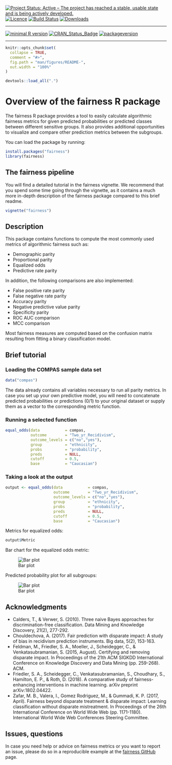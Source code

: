 <!-- rmarkdown v1 -->

[![Project Status: Active – The project has reached a stable, usable state and is being actively developed.](https://www.repostatus.org/badges/latest/active.svg)](https://www.repostatus.org/#active)
[![Licence](https://img.shields.io/github/license/mashape/apistatus.svg)](http://choosealicense.com/licenses/mit/)
[![Build Status](https://travis-ci.org/kozodoi/Fairness.svg?branch=master)](https://travis-ci.com/kozodoi/Fairness)
[![Downloads](https://cranlogs.r-pkg.org/badges/fairness)](https://cran.rstudio.com/web/packages/fairness/index.html)

---

[![minimal R version](https://img.shields.io/badge/R%3E%3D-3.6.0-6666ff.svg)](https://cran.r-project.org/)
[![CRAN_Status_Badge](https://www.r-pkg.org/badges/version/fairness)](https://www.r-pkg.org/badges/version/fairness)
[![packageversion](https://img.shields.io/badge/Package%20version-1.0.1-orange.svg?style=flat-square)](commits/master)

---

<!-- README.md is generated from README.Rmd. Please edit that file -->

```r
knitr::opts_chunk$set(
  collapse = TRUE,
  comment = "#>",
  fig.path = "man/figures/README-",
  out.width = "100%"
)
```
```r
devtools::load_all(".")
```

# Overview of the fairness R package

The fairness R package provides a tool to easily calculate algorithmic fairness metrics for given predicted probabilities or predicted classes between different sensitive groups. It also provides additional opportunities to visualize and compare other prediction metrics between the subgroups. 

You can load the package by running:
```r
install.packages("fairness")
library(fairness)
```

## The fairness pipeline

You will find a detailed tutorial in the fairness vignette. We recommend that you spend some time going through the vignette, as it contains a much more in-depth description of the fairness package compared to this brief readme.

```r
vignette("fairness")
```

## Description

This package contains functions to compute the most commonly used metrics of algorithmic fairness such as:   

- Demographic parity
- Proportional parity
- Equalized odds
- Predictive rate parity

In addition, the following comparisons are also implemented:    

- False positive rate parity
- False negative rate parity
- Accuracy parity
- Negative predictive value parity
- Specificity parity
- ROC AUC comparison
- MCC comparison

Most fairness measures are computed based on the confusion matrix resulting from fitting a binary classification model.

## Brief tutorial

### Loading the COMPAS sample data set

```r
data("compas")
```

The data already contains all variables necessary to run all parity metrics. In case you set up your own predictive model, you will need to concatenate predicted probabilities or predictions (0/1) to your original dataset or supply them as a vector to the corresponding metric function.

### Running a selected function

```r
equal_odds(data           = compas, 
           outcome        = "Two_yr_Recidivism",
           outcome_levels = c("no","yes"), 
           group          = "ethnicity",
           probs          = "probability", 
           preds          = NULL,
           cutoff         = 0.5, 
           base           = "Caucasian")
```

### Taking a look at the output

```r
output <- equal_odds(data           = compas, 
                     outcome        = "Two_yr_Recidivism",
                     outcome_levels = c("no","yes"), 
                     group          = "ethnicity",
                     probs          = "probability", 
                     preds          = NULL,
                     cutoff         = 0.5, 
                     base           = "Caucasian")
```

Metrics for equalized odds:     
```r
output$Metric
```

Bar chart for the equalized odds metric:    

![Bar plot](man/figures/Plot_bar.png)


Predicted probability plot for all subgroups:    

![Bar plot](man/figures/Plot_prob.png)



## Acknowledgments
- Calders, T., & Verwer, S. (2010). Three naive Bayes approaches for discrimination-free classification. Data Mining and Knowledge Discovery, 21(2), 277-292.
- Chouldechova, A. (2017). Fair prediction with disparate impact: A study of bias in recidivism prediction instruments. Big data, 5(2), 153-163.
- Feldman, M., Friedler, S. A., Moeller, J., Scheidegger, C., & Venkatasubramanian, S. (2015, August). Certifying and removing disparate impact. In Proceedings of the 21th ACM SIGKDD International Conference on Knowledge Discovery and Data Mining (pp. 259-268). ACM.
- Friedler, S. A., Scheidegger, C., Venkatasubramanian, S., Choudhary, S., Hamilton, E. P., & Roth, D. (2018). A comparative study of fairness-enhancing interventions in machine learning. arXiv preprint arXiv:1802.04422.
- Zafar, M. B., Valera, I., Gomez Rodriguez, M., & Gummadi, K. P. (2017, April). Fairness beyond disparate treatment & disparate impact: Learning classification without disparate mistreatment. In Proceedings of the 26th International Conference on World Wide Web (pp. 1171-1180). International World Wide Web Conferences Steering Committee.


## Issues, questions

In case you need help or advice on fairness metrics or you want to report an issue, please do so in a reproducible example at the [fairness GitHub](https://github.com/kozodoi/Fairness/issues) page.

